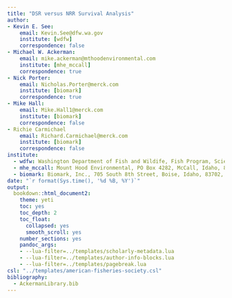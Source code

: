 ```yaml
---
title: "DSR versus NRR Survival Analysis"
author:
- Kevin E. See:
    email: Kevin.See@dfw.wa.gov
    institute: [wdfw]
    correspondence: false
- Michael W. Ackerman:
    email: mike.ackerman@mthoodenvironmental.com
    institute: [mhe_mccall]
    correspondence: true
- Nick Porter:
    email: Nicholas.Porter@merck.com
    institute: [biomark]
    correspondence: true
- Mike Hall:
    email: Mike.Hall1@merck.com
    institute: [biomark]
    correspondence: false
- Richie Carmichael
    email: Richard.Carmichael@merck.com
    institute: [biomark]
    correspondence: false
institute:
  - wdfw: Washington Department of Fish and Wildife, Fish Program, Science Division, 1111 Washington Street NE, Olympia, Washington, 98501, USA
  - mhe_mccall: Mount Hood Environmental, PO Box 4282, McCall, Idaho, 83638, USA
  - biomark: Biomark, Inc., 705 South 8th Street, Boise, Idaho, 83702, USA
date: "`r format(Sys.time(), '%d %B, %Y')`" 
output:
  bookdown::html_document2:
    theme: yeti
    toc: yes
    toc_depth: 2
    toc_float:
      collapsed: yes
      smooth_scroll: yes
    number_sections: yes
    pandoc_args:
    - --lua-filter=../templates/scholarly-metadata.lua
    - --lua-filter=../templates/author-info-blocks.lua
    - --lua-filter=../templates/pagebreak.lua  
csl: "../templates/american-fisheries-society.csl"
bibliography:
  - AckermanLibrary.bib
---
```


  

